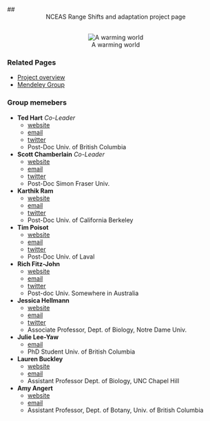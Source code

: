 ## <center> NCEAS Range Shifts and adaptation project page</center>

<br>
<center>
![A warming world](http://www.nasa.gov/images/content/105582main_GlobalWarming_2060_lg.jpg)</center>

###  Related Pages

* [Project overview](NCEAS_outline.html)
* [Mendeley Group](http://www.mendeley.com/groups/2481881/range-shifts-and-adaptation-nceas-group/overview/)


### Group memebers

* **Ted Hart**  _Co-Leader_
  * [website](http://emhart.github.com)
  * [email](mailto:edmund.m.hart@gmail.com)
  * [twitter](http://twitter.com/DistribEcology)
  * Post-Doc Univ. of British Columbia
  
* **Scott Chamberlain**  _Co-Leader_
  * [website](http://schamberlain.github.com/scott)
  * [email](mailto:myrmecocystus@gmail.com)
  * [twitter](http://twitter.com/recology_)
  * Post-Doc Simon Fraser Univ.

* **Karthik Ram**
  * [website](http://nature.berkeley.edu/~kram/)
  * [email](mailto:karthik.ram@gmail.com)
  * [twitter](http://twitter.com/_inundata)
  * Post-Doc Univ. of California Berkeley
  
* **Tim Poisot**
  * [website](timotheepoisot.fr)
  * [email](mailto:t.poisot@gmail.com)
  * [twitter](http://twitter.com/tpoi)
  * Post-Doc Univ. of Laval

* **Rich Fitz-John**
  * [website](http://www.zoology.ubc.ca/~fitzjohn/)
  * [email](mailto:fitzjohn@zoology.ubc.ca)
  * [twitter](http://twitter.com/phylorich)
  * Post-doc Univ. Somewhere in Australia

* **Jessica Hellmann**
  * [website](http://www.nd.edu/~hellmann/Hellmann_Lab/Hellmann_Home.html)
  * [email](mailto:hellmann.3@nd.edu)
  * [twitter](http://twitter.com/JessicaHellmann)
  * Associate Professor, Dept. of Biology, Notre Dame Univ.

* **Julie Lee-Yaw**
  * [email](mailto:lee-yaw@zoology.ubc.ca)
  * PhD Student Univ. of British Columbia

* **Lauren Buckley**
  * [website](http://www.unc.edu/~lbuckley/lab/pmwiki.php)
  * [email](buckley@bio.unc.edu)
  * Assistant Professor Dept. of Biology, UNC Chapel Hill

* **Amy Angert**
  * [website](http://rydberg.biology.colostate.edu/angert/)
  * [email](amy.angert@botany.ubc.ca)
  * Assistant Professor, Dept. of Botany, Univ. of British Columbia
  
  